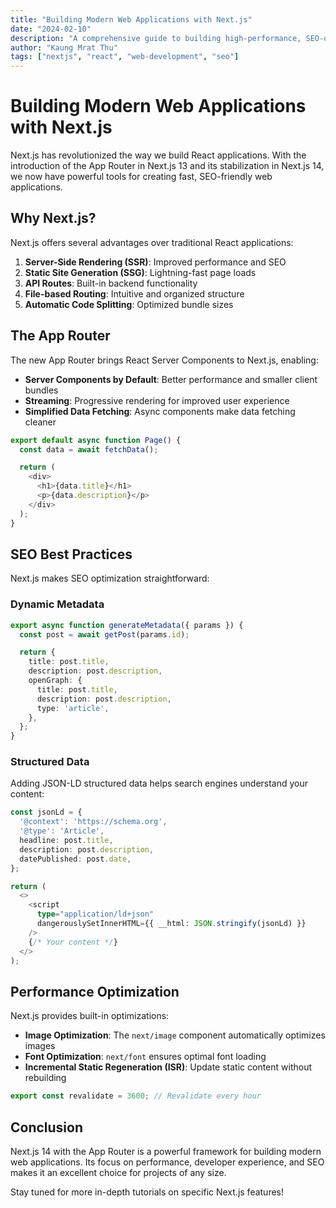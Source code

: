 ```yaml
---
title: "Building Modern Web Applications with Next.js"
date: "2024-02-10"
description: "A comprehensive guide to building high-performance, SEO-optimized web applications using Next.js 14 and the App Router."
author: "Kaung Mrat Thu"
tags: ["nextjs", "react", "web-development", "seo"]
---
```


# Building Modern Web Applications with Next.js

Next.js has revolutionized the way we build React applications. With the introduction of the App Router in Next.js 13 and its stabilization in Next.js 14, we now have powerful tools for creating fast, SEO-friendly web applications.

## Why Next.js?

Next.js offers several advantages over traditional React applications:

1. **Server-Side Rendering (SSR)**: Improved performance and SEO
2. **Static Site Generation (SSG)**: Lightning-fast page loads
3. **API Routes**: Built-in backend functionality
4. **File-based Routing**: Intuitive and organized structure
5. **Automatic Code Splitting**: Optimized bundle sizes

## The App Router

The new App Router brings React Server Components to Next.js, enabling:

- **Server Components by Default**: Better performance and smaller client bundles
- **Streaming**: Progressive rendering for improved user experience
- **Simplified Data Fetching**: Async components make data fetching cleaner

```typescript
export default async function Page() {
  const data = await fetchData();

  return (
    <div>
      <h1>{data.title}</h1>
      <p>{data.description}</p>
    </div>
  );
}
```

## SEO Best Practices

Next.js makes SEO optimization straightforward:

### Dynamic Metadata

```typescript
export async function generateMetadata({ params }) {
  const post = await getPost(params.id);

  return {
    title: post.title,
    description: post.description,
    openGraph: {
      title: post.title,
      description: post.description,
      type: 'article',
    },
  };
}
```

### Structured Data

Adding JSON-LD structured data helps search engines understand your content:

```typescript
const jsonLd = {
  '@context': 'https://schema.org',
  '@type': 'Article',
  headline: post.title,
  description: post.description,
  datePublished: post.date,
};

return (
  <>
    <script
      type="application/ld+json"
      dangerouslySetInnerHTML={{ __html: JSON.stringify(jsonLd) }}
    />
    {/* Your content */}
  </>
);
```

## Performance Optimization

Next.js provides built-in optimizations:

- **Image Optimization**: The `next/image` component automatically optimizes images
- **Font Optimization**: `next/font` ensures optimal font loading
- **Incremental Static Regeneration (ISR)**: Update static content without rebuilding

```typescript
export const revalidate = 3600; // Revalidate every hour
```

## Conclusion

Next.js 14 with the App Router is a powerful framework for building modern web applications. Its focus on performance, developer experience, and SEO makes it an excellent choice for projects of any size.

Stay tuned for more in-depth tutorials on specific Next.js features!

